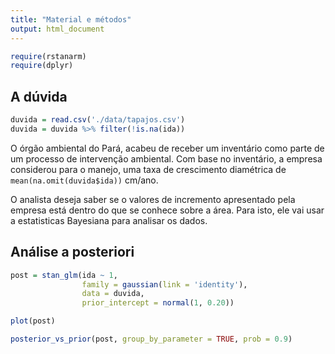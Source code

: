 ```yaml
---
title: "Material e métodos"
output: html_document
---
```


```r
require(rstanarm)
require(dplyr)
```

## A dúvida

```r
duvida = read.csv('./data/tapajos.csv')
duvida = duvida %>% filter(!is.na(ida))
```

O órgão ambiental do Pará, acabeu de receber um inventário como parte de um processo de intervenção ambiental. Com base no inventário, a empresa considerou para o manejo, uma taxa de crescimento diamétrica de `mean(na.omit(duvida$ida))` cm/ano.

O analista deseja saber se o valores de incremento apresentado pela empresa está dentro do que se conhece sobre a área. Para isto, ele vai usar a estatisticas Bayesiana para analisar os dados.

## Análise a posteriori

```r
post = stan_glm(ida ~ 1, 
                family = gaussian(link = 'identity'), 
                data = duvida,
                prior_intercept = normal(1, 0.20))
```

```r
plot(post)
```


```r
posterior_vs_prior(post, group_by_parameter = TRUE, prob = 0.9)
```
